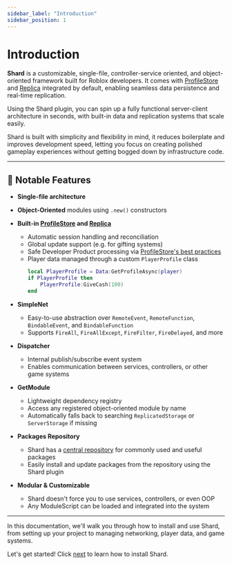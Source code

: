 ```yaml
---
sidebar_label: "Introduction"
sidebar_position: 1
---
```


# Introduction

**Shard** is a customizable, single-file, controller-service oriented, and object-oriented framework built for Roblox developers. It comes with [ProfileStore](https://madstudioroblox.github.io/ProfileStore/) and [Replica](https://madstudioroblox.github.io/Replica/) integrated by default, enabling seamless data persistence and real-time replication.

Using the Shard plugin, you can spin up a fully functional server-client architecture in seconds, with built-in data and replication systems that scale easily.

Shard is built with simplicity and flexibility in mind, it reduces boilerplate and improves development speed, letting you focus on creating polished gameplay experiences without getting bogged down by infrastructure code.

---

## 🔧 Notable Features

- **Single-file architecture**
- **Object-Oriented** modules using `.new()` constructors
- **Built-in [ProfileStore](https://madstudioroblox.github.io/ProfileStore/) and [Replica](https://madstudioroblox.github.io/Replica/)**  
  - Automatic session handling and reconciliation  
  - Global update support (e.g. for gifting systems)  
  - Safe Developer Product processing via [ProfileStore's best practices](https://madstudioroblox.github.io/ProfileStore/devproducts/)  
  - Player data managed through a custom `PlayerProfile` class
    ```lua
    local PlayerProfile = Data:GetProfileAsync(player)
    if PlayerProfile then
        PlayerProfile:GiveCash(100)
    end
    ```

- **SimpleNet**  
  - Easy-to-use abstraction over `RemoteEvent`, `RemoteFunction`, `BindableEvent`, and `BindableFunction`
  - Supports `FireAll`, `FireAllExcept`, `FireFilter`, `FireDelayed`, and more

- **Dispatcher**  
  - Internal publish/subscribe event system  
  - Enables communication between services, controllers, or other game systems

- **GetModule**  
  - Lightweight dependency registry  
  - Access any registered object-oriented module by name  
  - Automatically falls back to searching `ReplicatedStorage` or `ServerStorage` if missing

- **Packages Repository**  
  - Shard has a [central repository](https://github.com/newwildev/Shard-Packages) for commonly used and useful packages
  - Easily install and update packages from the repository using the Shard plugin

- **Modular & Customizable**  
  - Shard doesn't force you to use services, controllers, or even OOP  
  - Any ModuleScript can be loaded and integrated into the system



---

In this documentation, we'll walk you through how to install and use Shard, from setting up your project to managing networking, player data, and game systems.

Let's get started! Click [next](./category/installation) to learn how to install Shard.

